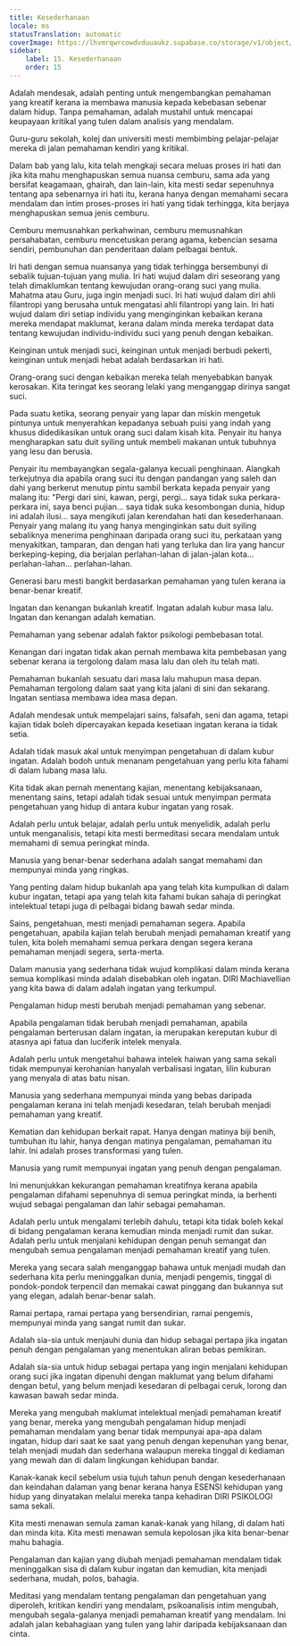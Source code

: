 ```yaml
---
title: Kesederhanaan
locale: ms
statusTranslation: automatic
coverImage: https://lhvmrqwrcowdvduuaukz.supabase.co/storage/v1/object/public/strapi-uploads/small_cover-educacion-fundamental.webp-2d51a7828a2b1309555be27f7e2a61a0.webp
sidebar:
    label: 15. Kesederhanaan
    order: 15
---
```

Adalah mendesak, adalah penting untuk mengembangkan pemahaman yang kreatif kerana ia membawa manusia kepada kebebasan sebenar dalam hidup. Tanpa pemahaman, adalah mustahil untuk mencapai keupayaan kritikal yang tulen dalam analisis yang mendalam.

Guru-guru sekolah, kolej dan universiti mesti membimbing pelajar-pelajar mereka di jalan pemahaman kendiri yang kritikal.

Dalam bab yang lalu, kita telah mengkaji secara meluas proses iri hati dan jika kita mahu menghapuskan semua nuansa cemburu, sama ada yang bersifat keagamaan, ghairah, dan lain-lain, kita mesti sedar sepenuhnya tentang apa sebenarnya iri hati itu, kerana hanya dengan memahami secara mendalam dan intim proses-proses iri hati yang tidak terhingga, kita berjaya menghapuskan semua jenis cemburu.

Cemburu memusnahkan perkahwinan, cemburu memusnahkan persahabatan, cemburu mencetuskan perang agama, kebencian sesama sendiri, pembunuhan dan penderitaan dalam pelbagai bentuk.

Iri hati dengan semua nuansanya yang tidak terhingga bersembunyi di sebalik tujuan-tujuan yang mulia. Iri hati wujud dalam diri seseorang yang telah dimaklumkan tentang kewujudan orang-orang suci yang mulia. Mahatma atau Guru, juga ingin menjadi suci. Iri hati wujud dalam diri ahli filantropi yang berusaha untuk mengatasi ahli filantropi yang lain. Iri hati wujud dalam diri setiap individu yang menginginkan kebaikan kerana mereka mendapat maklumat, kerana dalam minda mereka terdapat data tentang kewujudan individu-individu suci yang penuh dengan kebaikan.

Keinginan untuk menjadi suci, keinginan untuk menjadi berbudi pekerti, keinginan untuk menjadi hebat adalah berdasarkan iri hati.

Orang-orang suci dengan kebaikan mereka telah menyebabkan banyak kerosakan. Kita teringat kes seorang lelaki yang menganggap dirinya sangat suci.

Pada suatu ketika, seorang penyair yang lapar dan miskin mengetuk pintunya untuk menyerahkan kepadanya sebuah puisi yang indah yang khusus didedikasikan untuk orang suci dalam kisah kita. Penyair itu hanya mengharapkan satu duit syiling untuk membeli makanan untuk tubuhnya yang lesu dan berusia.

Penyair itu membayangkan segala-galanya kecuali penghinaan. Alangkah terkejutnya dia apabila orang suci itu dengan pandangan yang saleh dan dahi yang berkerut menutup pintu sambil berkata kepada penyair yang malang itu: "Pergi dari sini, kawan, pergi, pergi... saya tidak suka perkara-perkara ini, saya benci pujian... saya tidak suka kesombongan dunia, hidup ini adalah ilusi... saya mengikuti jalan kerendahan hati dan kesederhanaan. Penyair yang malang itu yang hanya menginginkan satu duit syiling sebaliknya menerima penghinaan daripada orang suci itu, perkataan yang menyakitkan, tamparan, dan dengan hati yang terluka dan lira yang hancur berkeping-keping, dia berjalan perlahan-lahan di jalan-jalan kota... perlahan-lahan... perlahan-lahan.

Generasi baru mesti bangkit berdasarkan pemahaman yang tulen kerana ia benar-benar kreatif.

Ingatan dan kenangan bukanlah kreatif. Ingatan adalah kubur masa lalu. Ingatan dan kenangan adalah kematian.

Pemahaman yang sebenar adalah faktor psikologi pembebasan total.

Kenangan dari ingatan tidak akan pernah membawa kita pembebasan yang sebenar kerana ia tergolong dalam masa lalu dan oleh itu telah mati.

Pemahaman bukanlah sesuatu dari masa lalu mahupun masa depan. Pemahaman tergolong dalam saat yang kita jalani di sini dan sekarang. Ingatan sentiasa membawa idea masa depan.

Adalah mendesak untuk mempelajari sains, falsafah, seni dan agama, tetapi kajian tidak boleh dipercayakan kepada kesetiaan ingatan kerana ia tidak setia.

Adalah tidak masuk akal untuk menyimpan pengetahuan di dalam kubur ingatan. Adalah bodoh untuk menanam pengetahuan yang perlu kita fahami di dalam lubang masa lalu.

Kita tidak akan pernah menentang kajian, menentang kebijaksanaan, menentang sains, tetapi adalah tidak sesuai untuk menyimpan permata pengetahuan yang hidup di antara kubur ingatan yang rosak.

Adalah perlu untuk belajar, adalah perlu untuk menyelidik, adalah perlu untuk menganalisis, tetapi kita mesti bermeditasi secara mendalam untuk memahami di semua peringkat minda.

Manusia yang benar-benar sederhana adalah sangat memahami dan mempunyai minda yang ringkas.

Yang penting dalam hidup bukanlah apa yang telah kita kumpulkan di dalam kubur ingatan, tetapi apa yang telah kita fahami bukan sahaja di peringkat intelektual tetapi juga di pelbagai bidang bawah sedar minda.

Sains, pengetahuan, mesti menjadi pemahaman segera. Apabila pengetahuan, apabila kajian telah berubah menjadi pemahaman kreatif yang tulen, kita boleh memahami semua perkara dengan segera kerana pemahaman menjadi segera, serta-merta.

Dalam manusia yang sederhana tidak wujud komplikasi dalam minda kerana semua komplikasi minda adalah disebabkan oleh ingatan. DIRI Machiavellian yang kita bawa di dalam adalah ingatan yang terkumpul.

Pengalaman hidup mesti berubah menjadi pemahaman yang sebenar.

Apabila pengalaman tidak berubah menjadi pemahaman, apabila pengalaman berterusan dalam ingatan, ia merupakan kereputan kubur di atasnya api fatua dan luciferik intelek menyala.

Adalah perlu untuk mengetahui bahawa intelek haiwan yang sama sekali tidak mempunyai kerohanian hanyalah verbalisasi ingatan, lilin kuburan yang menyala di atas batu nisan.

Manusia yang sederhana mempunyai minda yang bebas daripada pengalaman kerana ini telah menjadi kesedaran, telah berubah menjadi pemahaman yang kreatif.

Kematian dan kehidupan berkait rapat. Hanya dengan matinya biji benih, tumbuhan itu lahir, hanya dengan matinya pengalaman, pemahaman itu lahir. Ini adalah proses transformasi yang tulen.

Manusia yang rumit mempunyai ingatan yang penuh dengan pengalaman.

Ini menunjukkan kekurangan pemahaman kreatifnya kerana apabila pengalaman difahami sepenuhnya di semua peringkat minda, ia berhenti wujud sebagai pengalaman dan lahir sebagai pemahaman.

Adalah perlu untuk mengalami terlebih dahulu, tetapi kita tidak boleh kekal di bidang pengalaman kerana kemudian minda menjadi rumit dan sukar. Adalah perlu untuk menjalani kehidupan dengan penuh semangat dan mengubah semua pengalaman menjadi pemahaman kreatif yang tulen.

Mereka yang secara salah menganggap bahawa untuk menjadi mudah dan sederhana kita perlu meninggalkan dunia, menjadi pengemis, tinggal di pondok-pondok terpencil dan memakai cawat pinggang dan bukannya sut yang elegan, adalah benar-benar salah.

Ramai pertapa, ramai pertapa yang bersendirian, ramai pengemis, mempunyai minda yang sangat rumit dan sukar.

Adalah sia-sia untuk menjauhi dunia dan hidup sebagai pertapa jika ingatan penuh dengan pengalaman yang menentukan aliran bebas pemikiran.

Adalah sia-sia untuk hidup sebagai pertapa yang ingin menjalani kehidupan orang suci jika ingatan dipenuhi dengan maklumat yang belum difahami dengan betul, yang belum menjadi kesedaran di pelbagai ceruk, lorong dan kawasan bawah sedar minda.

Mereka yang mengubah maklumat intelektual menjadi pemahaman kreatif yang benar, mereka yang mengubah pengalaman hidup menjadi pemahaman mendalam yang benar tidak mempunyai apa-apa dalam ingatan, hidup dari saat ke saat yang penuh dengan kepenuhan yang benar, telah menjadi mudah dan sederhana walaupun mereka tinggal di kediaman yang mewah dan di dalam lingkungan kehidupan bandar.

Kanak-kanak kecil sebelum usia tujuh tahun penuh dengan kesederhanaan dan keindahan dalaman yang benar kerana hanya ESENSI kehidupan yang hidup yang dinyatakan melalui mereka tanpa kehadiran DIRI PSIKOLOGI sama sekali.

Kita mesti menawan semula zaman kanak-kanak yang hilang, di dalam hati dan minda kita. Kita mesti menawan semula kepolosan jika kita benar-benar mahu bahagia.

Pengalaman dan kajian yang diubah menjadi pemahaman mendalam tidak meninggalkan sisa di dalam kubur ingatan dan kemudian, kita menjadi sederhana, mudah, polos, bahagia.

Meditasi yang mendalam tentang pengalaman dan pengetahuan yang diperoleh, kritikan kendiri yang mendalam, psikoanalisis intim mengubah, mengubah segala-galanya menjadi pemahaman kreatif yang mendalam. Ini adalah jalan kebahagiaan yang tulen yang lahir daripada kebijaksanaan dan cinta.

